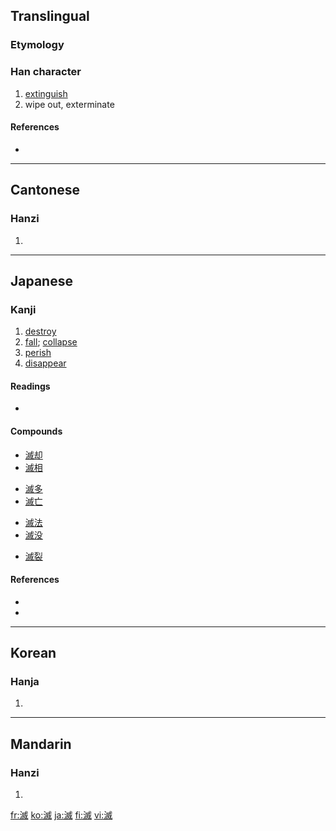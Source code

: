 {{also|灭}}
==Translingual==

===Etymology===
{{Han compound|水|烕|c1=s|c2=p|ls=psc}}

===Han character===
{{Han char|rn=85|rad=水|as=10|sn=13|four=3315<sub>0</sub>|canj=水戈竹火 (EIHF)}}

# [[extinguish]]
# wipe out, exterminate

====References====
* {{Han ref|kx=0642.010|dkj=18008|dj=1049.090|hdz=31696.090|uh=6EC5|ud=28357|bh=B7C0|bd=47040}}

----

==Cantonese==

===Hanzi===
{{yue-hanzi|jyut=|y=mit6}}

# {{defn|Cantonese}}

----

==Japanese==

===Kanji===
{{ja-kanji|grade=c|rs=水10}}

# [[destroy]]
# [[fall]]; [[collapse]]
# [[perish]]
# [[disappear]]

====Readings====
* {{ja-readings|on=[[めつ]] (metsu), [[べつ]] (betsu)|kun=[[ほろびる]] (horobiru), [[ほろぼす]] (horobosu)}}

====Compounds====
{{top4}}
* [[滅却]]
* [[滅相]]
{{mid4}}
* [[滅多]]
* [[滅亡]]
{{mid4}}
* [[滅法]]
* [[滅没]]
{{mid4}}
* [[滅裂]]
{{bottom}}

====References====
* {{S-JIS|96C5}}
* {{JIS|4C47}}

----

==Korean==

===Hanja===
{{ko-hanja|hangeul=멸|eumhun=|rv=myeol|mr=myŏl|y=myel}}

# {{defn|Korean}}

----

==Mandarin==

===Hanzi===
{{cmn-hanzi|sim=灭|pin=[[miè]] ([[mie4]])|wg=mieh<sup>4</sup>}}

# {{defn|Mandarin}}

[[fr:滅]]
[[ko:滅]]
[[ja:滅]]
[[fi:滅]]
[[vi:滅]]